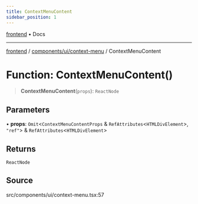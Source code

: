 ```yaml
---
title: ContextMenuContent
sidebar_position: 1
---
```


[frontend](../../../..) • Docs

***

[frontend](../../../..) / [components/ui/context-menu](..) / ContextMenuContent

# Function: ContextMenuContent()

> **ContextMenuContent**(`props`): `ReactNode`

## Parameters

• **props**: `Omit`\<`ContextMenuContentProps` & `RefAttributes`\<`HTMLDivElement`\>, `"ref"`\> & `RefAttributes`\<`HTMLDivElement`\>

## Returns

`ReactNode`

## Source

src/components/ui/context-menu.tsx:57
